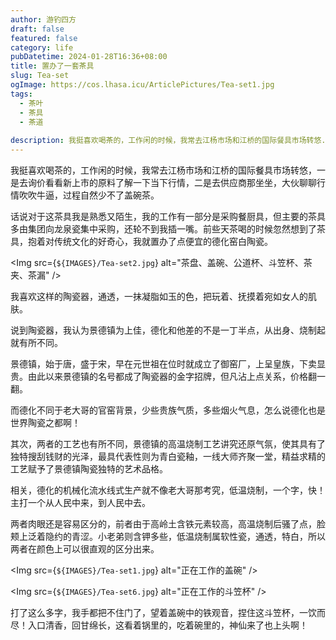 ```yaml
---
author: 游钓四方
draft: false
featured: false
category: life
pubDatetime: 2024-01-28T16:36+08:00
title: 置办了一套茶具
slug: Tea-set
ogImage: https://cos.lhasa.icu/ArticlePictures/Tea-set1.jpg
tags:
  - 茶叶
  - 茶具
  - 茶道
  
description: 我挺喜欢喝茶的，工作闲的时候，我常去江杨市场和江桥的国际餐具市场转悠...
---
```



我挺喜欢喝茶的，工作闲的时候，我常去江杨市场和江桥的国际餐具市场转悠，一是去询价看看新上市的原料了解一下当下行情，二是去供应商那坐坐，大伙聊聊行情吹吹牛逼，过程自然少不了盖碗茶。

话说对于这茶具我是熟悉又陌生，我的工作有一部分是采购餐厨具，但主要的茶具多由集团向龙泉瓷集中采购，还轮不到我插一嘴。前些天茶喝的时候忽然想到了茶具，抱着对传统文化的好奇心，我就置办了点便宜的德化窑白陶瓷。

<Img src={`${IMAGES}/Tea-set2.jpg`} alt="茶盘、盖碗、公道杯、斗笠杯、茶夹、茶漏" />

我喜欢这样的陶瓷器，通透，一抹凝脂如玉的色，把玩着、抚摸着宛如女人的肌肤。

说到陶瓷器，我认为景德镇为上佳，德化和他差的不是一丁半点，从出身、烧制起就有所不同。

景德镇，始于唐，盛于宋，早在元世祖在位时就成立了御窑厂，上呈皇族，下卖显贵。由此以来景德镇的名号都成了陶瓷器的金字招牌，但凡沾上点关系，价格翻一翻。

而德化不同于老大哥的官窑背景，少些贵族气质，多些烟火气息，怎么说德化也是世界陶瓷之都啊！

其次，两者的工艺也有所不同，景德镇的高温烧制工艺讲究还原气氛，使其具有了独特搜刮钱财的光泽，最具代表性则为青白瓷釉，一线大师齐聚一堂，精益求精的工艺赋予了景德镇陶瓷独特的艺术品格。

相关，德化的机械化流水线式生产就不像老大哥那考究，低温烧制，一个字，快！主打一个从人民中来，到人民中去。

两者肉眼还是容易区分的，前者由于高岭土含铁元素较高，高温烧制后骚了点，脸颊上泛着隐约的青涩。小老弟则含钾多些，低温烧制属软性瓷，通透，特白，所以两者在颜色上可以很直观的区分出来。

<Img src={`${IMAGES}/Tea-set1.jpg`} alt="正在工作的盖碗" />

<Img src={`${IMAGES}/Tea-set6.jpg`} alt="正在工作的斗笠杯" />

打了这么多字，我手都把不住门了，望着盖碗中的铁观音，捏住这斗笠杯，一饮而尽！入口清香，回甘绵长，这看着锅里的，吃着碗里的，神仙来了也上头啊！